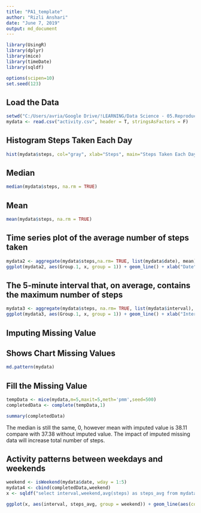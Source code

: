 ---
title: "PA1_template"
author: "Rizli Anshari"
date: "June 7, 2019"
output: md_document
---

```{r, echo = FALSE, include = FALSE}
library(UsingR)
library(dplyr)
library(mice)
library(timeDate)
library(sqldf)

options(scipen=10)
set.seed(123)
```
## Load the Data
```{r, echo = TRUE}
setwd("C:/Users/avria/Google Drive/!LEARNING/Data Science - 05.Reproducible Research")
mydata <- read.csv("activity.csv", header = T, stringsAsFactors = F)
```

## Histogram Steps Taken Each Day
```{r, echo = TRUE}
hist(mydata$steps, col="gray", xlab="Steps", main="Steps Taken Each Day")
```

## Median
```{r, echo = TRUE}
median(mydata$steps, na.rm = TRUE) 
```

## Mean
```{r, echo = TRUE}
mean(mydata$steps, na.rm = TRUE) 
```

## Time series plot of the average number of steps taken
```{r, echo = TRUE, message=FALSE, warning=FALSE}
mydata2 <- aggregate(mydata$steps,na.rm= TRUE, list(mydata$date), mean)
ggplot(mydata2, aes(Group.1, x, group = 1)) + geom_line() + xlab("Date") + ylab("Average Steps")
```

## The 5-minute interval that, on average, contains the maximum number of steps
```{r, echo = TRUE, message=FALSE, warning=FALSE}
mydata3 <- aggregate(mydata$steps, na.rm= TRUE, list(mydata$interval), max)
ggplot(mydata3, aes(Group.1, x, group = 1)) + geom_line() + xlab("Interval") + ylab("Maximum Steps")
```

## Imputing Missing Value
## Shows Chart Missing Values 
```{r, echo = TRUE, message=FALSE, warning=FALSE}
md.pattern(mydata)
```

## Fill the Missing Value
```{r, echo = TRUE, message=FALSE, warning=FALSE, results = 'hide'}
tempData <- mice(mydata,m=5,maxit=5,meth='pmm',seed=500)
completedData <- complete(tempData,1)
```

```{r, echo = TRUE, message=FALSE, warning=FALSE}
summary(completedData)
```
The median is still the same, 0, however mean with imputed value is 38.11 compare with 37.38 without imputed value. The impact of imputed missing data will increase total number of steps.

## Activity patterns between weekdays and weekends
```{r, echo = TRUE, message=FALSE, warning=FALSE, results = 'hide'}
weekend <- isWeekend(mydata$date, wday = 1:5)
mydata4 <- cbind(completedData,weekend)
x <- sqldf("select interval,weekend,avg(steps) as steps_avg from mydata4 group by interval, weekend")
```
```{r, echo = TRUE, message=FALSE, warning=FALSE}
ggplot(x, aes(interval, steps_avg, group = weekend)) + geom_line(aes(colour = factor(weekend)), size = 1) + xlab("Interval") + ylab("Average Steps") 
```